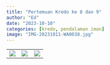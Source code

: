 ```yaml
---
title: "Pertemuan Kredo ke 8 dan 9"
author: "Ed"
date: "2023-10-10"
categories: [kredo, pendalaman iman]
image: "IMG-20231011-WA0038.jpg"
---
```


|                                                |                                                |                               |                 
|----------|----------|----------|
| ![](/posts/kredo8dan9/IMG-20231010-WA0063.jpg) | ![](/posts/kredo8dan9/IMG-20231010-WA0051.jpg) | ![](/posts/kredo8dan9/IMG-20231010-WA0059.jpg) |
